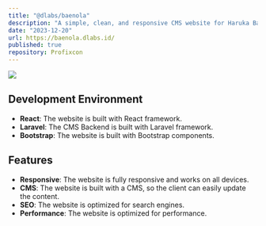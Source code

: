 ```yaml
---
title: "@dlabs/baenola"
description: "A simple, clean, and responsive CMS website for Haruka Baenola Skincare."
date: "2023-12-20"
url: https://baenola.dlabs.id/
published: true
repository: Profixcon
---
```



[![](https://ambonxnobody.vercel.app/projects/baenola.png)](https://www.instagram.com/harukaskincare)

## Development Environment

- **React**: The website is built with React framework.
- **Laravel**: The CMS Backend is built with Laravel framework.
- **Bootstrap**: The website is built with Bootstrap components.

## Features

- **Responsive**: The website is fully responsive and works on all devices.
- **CMS**: The website is built with a CMS, so the client can easily update the content.
- **SEO**: The website is optimized for search engines.
- **Performance**: The website is optimized for performance.
